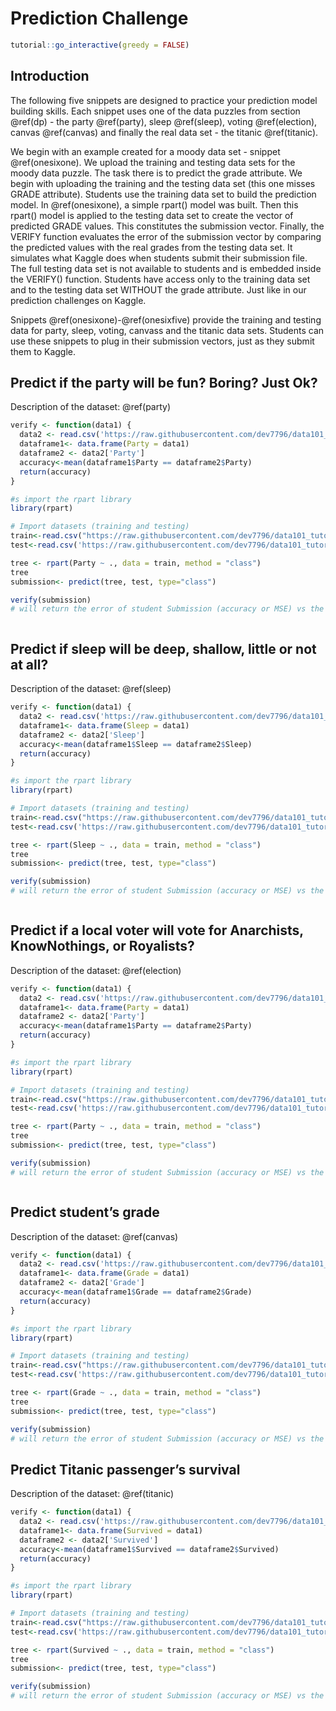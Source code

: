 # Prediction Challenge {#pc}

<script src="files/js/dcl.js"></script>
<link rel="stylesheet" href="https://maxcdn.bootstrapcdn.com/bootstrap/3.4.1/css/bootstrap.min.css">
<script src="https://maxcdn.bootstrapcdn.com/bootstrap/3.4.1/js/bootstrap.min.js"></script>
<script src="//ajax.googleapis.com/ajax/libs/jquery/1.8.3/jquery.min.js"> </script>

```r
tutorial::go_interactive(greedy = FALSE)

```

## Introduction

The following five snippets are designed to practice your prediction model building skills.  Each snippet uses one of the data puzzles from section \@ref(dp) - the party \@ref(party), sleep \@ref(sleep), voting \@ref(election), canvas \@ref(canvas) and finally the real data set - the titanic \@ref(titanic). 

We begin with an example created for a moody data set - snippet \@ref(onesixone).  We upload the training and testing data sets for the moody data puzzle. The task there is to predict the grade attribute. We begin with uploading the training and the testing data set (this one misses GRADE attribute). Students use the training data set to build the prediction model. In \@ref(onesixone), a simple rpart() model was built. Then this rpart() model is applied to the testing data set to create the  vector of predicted GRADE values. This constitutes the submission vector. Finally, the VERIFY function evaluates the error of the submission vector by comparing the predicted values with the real grades from the testing data set. It simulates what Kaggle does when students submit their submission file. The full testing data set is not available to students and is embedded inside the VERIFY() function. Students have access only to the training data set and to the testing data set WITHOUT the grade attribute. Just like in our prediction challenges on Kaggle. 

Snippets \@ref(onesixone)-\@ref(onesixfive) provide the training and testing data for  party, sleep, voting, canvass and the titanic data sets. Students can use these snippets to plug in their submission vectors, just as they submit them to Kaggle. 


## Predict if the party will be fun? Boring? Just Ok? {#onesixone}

Description of the dataset: \@ref(party)

```r
verify <- function(data1) {
  data2 <- read.csv('https://raw.githubusercontent.com/dev7796/data101_tutorial/main/files/dataset/party_test.csv')
  dataframe1<- data.frame(Party = data1)
  dataframe2 <- data2['Party']
  accuracy<-mean(dataframe1$Party == dataframe2$Party)
  return(accuracy)
}
```

```r
#s import the rpart library
library(rpart)

# Import datasets (training and testing)
train<-read.csv("https://raw.githubusercontent.com/dev7796/data101_tutorial/main/files/dataset/party_train.csv")
test<-read.csv('https://raw.githubusercontent.com/dev7796/data101_tutorial/main/files/dataset/party_train_test.csv')

tree <- rpart(Party ~ ., data = train, method = "class")
tree
submission<- predict(tree, test, type="class")

verify(submission)
# will return the error of student Submission (accuracy or MSE) vs the hidden testing data set which will be part of VERIFY but hidden from the student. 



```




## Predict if sleep will be deep, shallow, little or not at all? 

Description of the dataset: \@ref(sleep)

```r
verify <- function(data1) {
  data2 <- read.csv('https://raw.githubusercontent.com/dev7796/data101_tutorial/main/files/dataset/sleep_test.csv')
  dataframe1<- data.frame(Sleep = data1)
  dataframe2 <- data2['Sleep']
  accuracy<-mean(dataframe1$Sleep == dataframe2$Sleep)
  return(accuracy)
}
```

```r
#s import the rpart library
library(rpart)

# Import datasets (training and testing)
train<-read.csv("https://raw.githubusercontent.com/dev7796/data101_tutorial/main/files/dataset/sleep_train.csv")
test<-read.csv('https://raw.githubusercontent.com/dev7796/data101_tutorial/main/files/dataset/sleep_train_test.csv')

tree <- rpart(Sleep ~ ., data = train, method = "class")
tree
submission<- predict(tree, test, type="class")

verify(submission)
# will return the error of student Submission (accuracy or MSE) vs the hidden testing data set which will be part of VERIFY but hidden from the student. 



```



## Predict if a local voter will vote for Anarchists, KnowNothings, or Royalists? 

Description of the dataset: \@ref(election)

```r
verify <- function(data1) {
  data2 <- read.csv('https://raw.githubusercontent.com/dev7796/data101_tutorial/main/files/dataset/party_test.csv')
  dataframe1<- data.frame(Party = data1)
  dataframe2 <- data2['Party']
  accuracy<-mean(dataframe1$Party == dataframe2$Party)
  return(accuracy)
}
```

```r
#s import the rpart library
library(rpart)

# Import datasets (training and testing)
train<-read.csv("https://raw.githubusercontent.com/dev7796/data101_tutorial/main/files/dataset/party_train.csv")
test<-read.csv('https://raw.githubusercontent.com/dev7796/data101_tutorial/main/files/dataset/party_train_test.csv')

tree <- rpart(Party ~ ., data = train, method = "class")
tree
submission<- predict(tree, test, type="class")

verify(submission)
# will return the error of student Submission (accuracy or MSE) vs the hidden testing data set which will be part of VERIFY but hidden from the student. 



```



## Predict student's grade 

Description of the dataset: \@ref(canvas)

```r
verify <- function(data1) {
  data2 <- read.csv('https://raw.githubusercontent.com/dev7796/data101_tutorial/main/files/dataset/Grade_test.csv')
  dataframe1<- data.frame(Grade = data1)
  dataframe2 <- data2['Grade']
  accuracy<-mean(dataframe1$Grade == dataframe2$Grade)
  return(accuracy)
}
```

```r
#s import the rpart library
library(rpart)

# Import datasets (training and testing)
train<-read.csv("https://raw.githubusercontent.com/dev7796/data101_tutorial/main/files/dataset/Grade_train.csv")
test<-read.csv('https://raw.githubusercontent.com/dev7796/data101_tutorial/main/files/dataset/Grade_train_test.csv')

tree <- rpart(Grade ~ ., data = train, method = "class")
tree
submission<- predict(tree, test, type="class")

verify(submission)
# will return the error of student Submission (accuracy or MSE) vs the hidden testing data set which will be part of VERIFY but hidden from the student. 

```



## Predict Titanic passenger's survival {#onesixfive}

Description of the dataset: \@ref(titanic)

```r
verify <- function(data1) {
  data2 <- read.csv('https://raw.githubusercontent.com/dev7796/data101_tutorial/main/files/dataset/titanic_test.csv')
  dataframe1<- data.frame(Survived = data1)
  dataframe2 <- data2['Survived']
  accuracy<-mean(dataframe1$Survived == dataframe2$Survived)
  return(accuracy)
}
```

```r
#s import the rpart library
library(rpart)

# Import datasets (training and testing)
train<-read.csv("https://raw.githubusercontent.com/dev7796/data101_tutorial/main/files/dataset/titanic_train.csv")
test<-read.csv('https://raw.githubusercontent.com/dev7796/data101_tutorial/main/files/dataset/titanic_train_test.csv')

tree <- rpart(Survived ~ ., data = train, method = "class")
tree
submission<- predict(tree, test, type="class")

verify(submission)
# will return the error of student Submission (accuracy or MSE) vs the hidden testing data set which will be part of VERIFY but hidden from the student. 



```

